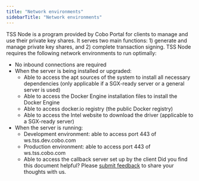```yaml
---
title: "Network environments"
sidebarTitle: "Network environments"
---
```


TSS Node is a program provided by Cobo Portal for clients to manage and use their private key shares. It serves two main functions: 1) generate and manage private key shares, and 2) complete transaction signing. TSS Node requires the following network environments to run optimally:

- No inbound connections are required
- When the server is being installed or upgraded:
  - Able to access the apt sources of the system to install all necessary dependencies (only applicable if a SGX-ready server or a general server is used)
  - Able to access the Docker Engine installation files to install the Docker Engine
  - Able to access docker.io registry (the public Docker registry)
  - Able to access the Intel website to download the driver (applicable to a SGX-ready server)
- When the server is running:
  - Development environment: able to access port 443 of ws.tss.dev.cobo.com
  - Production environment: able to access port 443 of ws.tss.cobo.com
  - Able to access the callback server set up by the client 
<Tip>Did you find this document helpful? Please [submit feedback](https://forms.zohopublic.com/cobo/form/DocumentFeedbackForm/formperma/QvLOhxJv1_JMsJ-1dleZ8Itb_7rzN-LtgvsDdxosoVI?referrername=manuals) to share your thoughts with us.</Tip>